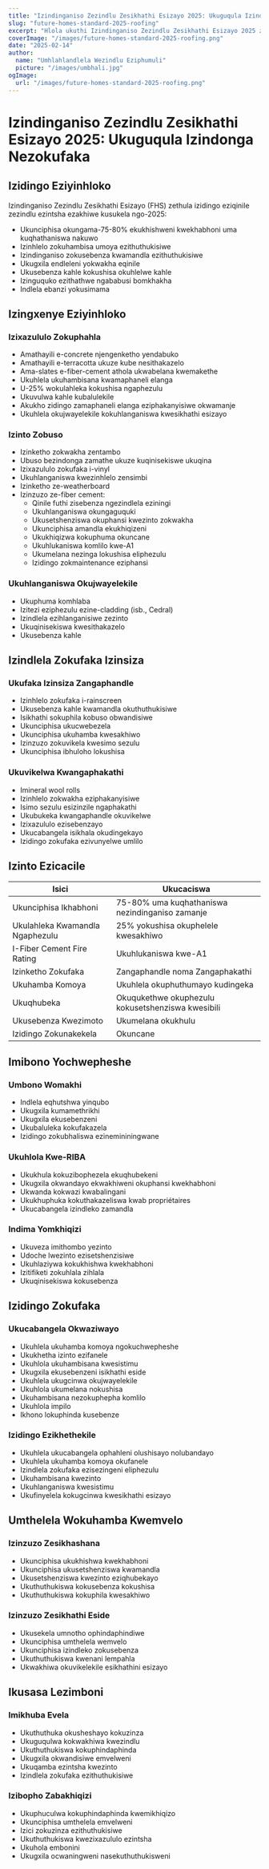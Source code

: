 ```yaml
---
title: "Izindinganiso Zezindlu Zesikhathi Esizayo 2025: Ukuguqula Izindonga Nezokufaka"
slug: "future-homes-standard-2025-roofing"
excerpt: "Hlola ukuthi Izindinganiso Zezindlu Zesikhathi Esizayo 2025 ziguqula kanjani ukwakhiwa kwezindlu ngemicimbi emisha yokwakha izindonga ezisindayo nezokufaka."
coverImage: "/images/future-homes-standard-2025-roofing.png"
date: "2025-02-14"
author:
  name: "Umhlahlandlela Wezindlu Eziphumuli"
  picture: "/images/umbhali.jpg"
ogImage:
  url: "/images/future-homes-standard-2025-roofing.png"
---
```


# Izindinganiso Zezindlu Zesikhathi Esizayo 2025: Ukuguqula Izindonga Nezokufaka

## Izidingo Eziyinhloko

Izindinganiso Zezindlu Zesikhathi Esizayo (FHS) zethula izidingo eziqinile zezindlu ezintsha ezakhiwe kusukela ngo-2025:

- Ukunciphisa okungama-75-80% ekukhishweni kwekhabhoni uma kuqhathaniswa nakuwo
- Izinhlelo zokuhambisa umoya ezithuthukisiwe
- Izindinganiso zokusebenza kwamandla ezithuthukisiwe
- Ukugxila endleleni yokwakha eqinile
- Ukusebenza kahle kokushisa okuhlelwe kahle
- Izinguquko ezithathwe ngababusi bomkhakha
- Indlela ebanzi yokusimama

## Izingxenye Eziyinhloko

### Izixazululo Zokuphahla
- Amathayili e-concrete njengenketho yendabuko
- Amathayili e-terracotta ukuze kube nesithakazelo
- Ama-slates e-fiber-cement athola ukwabelana kwemakethe
- Ukuhlela ukuhambisana kwamaphaneli elanga
- U-25% wokulahleka kokushisa ngaphezulu
- Ukuvulwa kahle kubalulekile
- Akukho zidingo zamaphaneli elanga eziphakanyisiwe okwamanje
- Ukuhlela okujwayelekile kokuhlanganiswa kwesikhathi esizayo

### Izinto Zobuso
- Izinketho zokwakha zentambo
- Ubuso bezindonga zamathe ukuze kuqinisekiswe ukuqina
- Izixazululo zokufaka i-vinyl
- Ukuhlanganiswa kwezinhlelo zensimbi
- Izinketho ze-weatherboard
- Izinzuzo ze-fiber cement:
  - Qinile futhi zisebenza ngezindlela eziningi
  - Ukuhlanganiswa okungaguquki
  - Ukusetshenziswa okuphansi kwezinto zokwakha
  - Ukunciphisa amandla ekukhiqizeni
  - Ukukhiqizwa kokuphuma okuncane
  - Ukuhlukaniswa komlilo kwe-A1
  - Ukumelana nezinga lokushisa eliphezulu
  - Izidingo zokmaintenance eziphansi

### Ukuhlanganiswa Okujwayelekile
- Ukuphuma komhlaba
- Izitezi eziphezulu ezine-cladding (isb., Cedral)
- Izindlela ezihlanganisiwe zezinto
- Ukuqinisekiswa kwesithakazelo
- Ukusebenza kahle

## Izindlela Zokufaka Izinsiza

### Ukufaka Izinsiza Zangaphandle
- Izinhlelo zokufaka i-rainscreen
- Ukusebenza kahle kwamandla okuthuthukisiwe
- Isikhathi sokuphila kobuso obwandisiwe
- Ukunciphisa ukucwebezela
- Ukunciphisa ukuhamba kwesakhiwo
- Izinzuzo zokuvikela kwesimo sezulu
- Ukunciphisa ibhuloho lokushisa

### Ukuvikelwa Kwangaphakathi
- Imineral wool rolls
- Izinhlelo zokwakha eziphakanyisiwe
- Isimo sezulu esizinzile ngaphakathi
- Ukubukeka kwangaphandle okuvikelwe
- Izixazululo ezisebenzayo
- Ukucabangela isikhala okudingekayo
- Izidingo zokufaka ezivunyelwe umlilo

## Izinto Ezicacile

| Isici | Ukucaciswa |
|-------|------------|
| Ukunciphisa Ikhabhoni | 75-80% uma kuqhathaniswa nezindinganiso zamanje |
| Ukulahleka Kwamandla Ngaphezulu | 25% yokushisa okuphelele kwesakhiwo |
| I-Fiber Cement Fire Rating | Ukuhlukaniswa kwe-A1 |
| Izinketho Zokufaka | Zangaphandle noma Zangaphakathi |
| Ukuhamba Komoya | Ukuhlela okuphuthumayo kudingeka |
| Ukuqhubeka | Okuqukethwe okuphezulu kokusetshenziswa kwesibili |
| Ukusebenza Kwezimoto | Ukumelana okukhulu |
| Izidingo Zokunakekela | Okuncane |

## Imibono Yochwepheshe

### Umbono Womakhi
- Indlela eqhutshwa yinqubo
- Ukugxila kumamethrikhi
- Ukugxila ekusebenzeni
- Ukubaluleka kokufakazela
- Izidingo zokubhaliswa ezinemininingwane

### Ukuhlola Kwe-RIBA
- Ukukhula kokuzibophezela ekuqhubekeni
- Ukugxila okwandayo ekwakhiweni okuphansi kwekhabhoni
- Ukwanda kokwazi kwabalingani
- Ukukhuphuka kokuthakazeliswa kwab propriétaires
- Ukucabangela izindleko zamandla

### Indima Yomkhiqizi
- Ukuveza imithombo yezinto
- Udoche lwezinto ezisetshenzisiwe
- Ukuhlaziywa kokukhishwa kwekhabhoni
- Izitifiketi zokuhlala zihlala
- Ukuqinisekiswa kokusebenza

## Izidingo Zokufaka

### Ukucabangela Okwaziwayo
- Ukuhlela ukuhamba komoya ngokuchwepheshe
- Ukukhetha izinto ezifanele
- Ukuhlola ukuhambisana kwesistimu
- Ukugxila ekusebenzeni isikhathi eside
- Ukuhlela ukugcinwa okujwayelekile
- Ukuhlola ukumelana nokushisa
- Ukuhambisana nezokuphepha komlilo
- Ukuhlola impilo
- Ikhono lokuphinda kusebenze

### Izidingo Ezikhethekile
- Ukuhlela ukucabangela ophahleni olushisayo nolubandayo
- Ukuhlela ukuhamba komoya okufanele
- Izindlela zokufaka ezisezingeni eliphezulu
- Ukuhambisana kwezinto
- Ukuhlanganiswa kwesistimu
- Ukufinyelela kokugcinwa kwesikhathi esizayo

## Umthelela Wokuhamba Kwemvelo

### Izinzuzo Zesikhashana
- Ukunciphisa ukukhishwa kwekhabhoni
- Ukunciphisa ukusetshenziswa kwamandla
- Ukusetshenziswa kwezinto eziqhubekayo
- Ukuthuthukiswa kokusebenza kokushisa
- Ukuthuthukiswa kokuphila kwesakhiwo

### Izinzuzo Zesikhathi Eside
- Ukusekela umnotho ophindaphindiwe
- Ukunciphisa umthelela wemvelo
- Ukunciphisa izindleko zokusebenza
- Ukuthuthukiswa kwenani lempahla
- Ukwakhiwa okuvikelekile esikhathini esizayo

## Ikusasa Lezimboni

### Imikhuba Evela
- Ukuthuthuka okusheshayo kokuzinza
- Ukuguqulwa kokwakhiwa kwezindlu
- Ukuthuthukiswa kokuphindaphinda
- Ukugxila okwandisiwe emvelweni
- Ukuqamba ezintsha kwezinto
- Izindlela zokufaka ezithuthukisiwe

### Izibopho Zabakhiqizi
- Ukuphuculwa kokuphindaphinda kwemikhiqizo
- Ukunciphisa umthelela emvelweni
- Izici zokuzinza ezithuthukisiwe
- Ukuthuthukiswa kwezixazululo ezintsha
- Ukuhola embonini
- Ukugxila ocwaningweni nasekuthuthukisweni